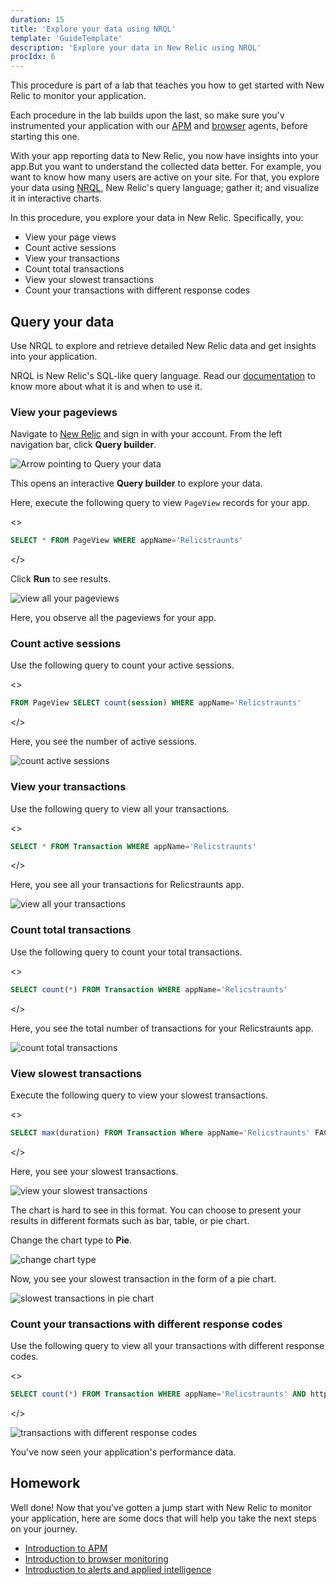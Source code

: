 ```yaml
---
duration: 15
title: 'Explore your data using NRQL'
template: 'GuideTemplate'
description: 'Explore your data in New Relic using NRQL'
procIdx: 6
---
```


<Callout variant="course" title="lab">

This procedure is part of a lab that teaches you how to get started with New Relic to monitor your application.

Each procedure in the lab builds upon the last, so make sure you'v instrumented your application with our [APM](/collect-data/monitor-your-application/install-apm) and [browser](/collect-data/monitor-your-application/install-browser-agent) agents, before starting this one.

</Callout>

With your app reporting data to New Relic, you now have insights into your app.But you want to understand the collected data better. For example, you want to know how many users are active on your site. For that, you explore your data using [NRQL](https://docs.newrelic.com/docs/query-your-data/nrql-new-relic-query-language/get-started/introduction-nrql-new-relics-query-language/), New Relic's query language; gather it; and visualize it in interactive charts.

In this procedure, you explore your data in New Relic. Specifically, you:

- View your page views
- Count active sessions
- View your transactions
- Count total transactions
- View your slowest transactions
- Count your transactions with different response codes

## Query your data

Use NRQL to explore and retrieve detailed New Relic data and get insights into your application.

<Callout variant='tip'>

NRQL is New Relic's SQL-like query language. Read our [documentation](https://docs.newrelic.com/docs/query-your-data/nrql-new-relic-query-language/get-started/introduction-nrql-new-relics-query-language/) to know more about what it is and when to use it.

</Callout>

### View your pageviews

<Steps>

<Step>

Navigate to [New Relic](https://one.newrelic.com/) and sign in with your account. From the left navigation bar, click **Query builder**.

![Arrow pointing to Query your data](../../../images/foodme/query-your-data.png)

This opens an interactive **Query builder** to explore your data.

</Step>

<Step>

Here, execute the following query to view `PageView` records for your app.

<>

```sql
SELECT * FROM PageView WHERE appName='Relicstraunts'
```

</>

Click **Run** to see results.

![view all your pageviews](../../../images/foodme/view-pageviews.png)

Here, you observe all the pageviews for your app.

### Count active sessions

Use the following query to count your active sessions.

<>

```sql
FROM PageView SELECT count(session) WHERE appName='Relicstraunts'
```

</>

Here, you see the number of active sessions.

![count active sessions](../../../images/foodme/active-sessions.png)

### View your transactions

Use the following query to view all your transactions.

<>

```sql
SELECT * FROM Transaction WHERE appName='Relicstraunts'
```

</>

Here, you see all your transactions for Relicstraunts app.

![view all your transactions](../../../images/foodme/view-transactions.png)

### Count total transactions

Use the following query to count your total transactions.

<>

```sql
SELECT count(*) FROM Transaction WHERE appName='Relicstraunts'
```

</>

Here, you see the total number of transactions for your Relicstraunts app.

![count total transactions](../../../images/foodme/count-all-transactions.png)

### View slowest transactions

Execute the following query to view your slowest transactions.

<>

```sql
SELECT max(duration) FROM Transaction Where appName='Relicstraunts' FACET name
```

</>

Here, you see your slowest transactions.

![view your slowest transactions](../../../images/foodme/slowest-transactions.png)

The chart is hard to see in this format. You can choose to present your results in different formats such as bar, table, or pie chart.

Change the chart type to **Pie**.

![change chart type](../../../images/foodme/chart-types.png)

Now, you see your slowest transaction in the form of a pie chart.

![slowest transactions in pie chart](../../../images/foodme/slow-transactions-pie.png)

### Count your transactions with different response codes

Use the following query to view all your transactions with different response codes.

<>

```sql
SELECT count(*) FROM Transaction WHERE appName='Relicstraunts' AND http.statusCode!='200' FACET http.statusCode
```

</>

![transactions with different response codes](../../../images/foodme/transactions-with-different-response-code.png)

</Step>

</Steps>

You've now seen your application's performance data. 

## Homework

Well done! Now that you've gotten a jump start with New Relic to monitor your application, here are some docs that will help you take the next steps on your journey.

- [Introduction to APM](https://docs.newrelic.com/docs/apm/new-relic-apm/getting-started/introduction-apm)
- [Introduction to browser monitoring](https://docs.newrelic.com/docs/browser/browser-monitoring/getting-started/introduction-browser-monitoring)
- [Introduction to alerts and applied intelligence](https://docs.newrelic.com/docs/alerts-applied-intelligence/overview)
